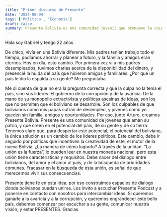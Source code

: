 ```yaml
---
title: "Primer discurso de Presente"
date: '2024-08-04'
tags: ['Politica', 'Economia']
draft: false
summary: Presente Bolivia es una comunidad juvenil que promueve la unidad y el cambio político para combatir la corrupción y desarrollar el país.
---
```


Hola soy Gabriel y tengo 22 años.

De chico, vivía en una Bolivia diferente. Mis padres tenían trabajo todo el tiempo, podíamos ahorrar y planear a futuro, y la familia y amigos eran eternos. Hoy en día, esto cambio. Por primera vez vi a mis padres desempleados, tuvimos charlas acerca de la disponibilidad del dinero, y presencié la huida del país que hicieron amigos y familiares.
¿Por qué un país le dio la espalda a su gente? Me preguntaba.

Me di cuenta de que no era la pregunta correcta y que la culpa no la tenía el país, sino sus lideres. El gobierno de la corrupción y de la avaricia. De la mano de su monopolio extractivista y políticas asesinas de ideas, son los que no permiten que el boliviano se desarrolle. Son los culpables de que bolivianos como mis papas sufran de desempleo, y jóvenes como yo queden sin familia, amigos y oportunidades.
Por eso, junto Arturo, creamos Presente Bolivia. Presente es una comunidad de jóvenes que aman su patria, y que creen en el potencial del país, de su gente y de su tierra. Tenemos claro que, para despertar este potencial, el potencial del boliviano, la única solución es un cambio de los lideres políticos. Este cambio, debe ir seguido por políticas que incentiven la creatividad de este, el motor de la nueva Bolivia.
¿La manera de cómo lograrlo? A través de la unidad. “La unión es la fuerza”, lo pueden leer en nuestra moneda nacional, pero esta unión tiene características y requisitos. Debe nacer del dialogo entre bolivianos, del amor y el amor al país, y de la búsqueda de prioridades comunes. Fracasar en la búsqueda de esta unión, es señal de que merecemos vivir sus consecuencias.

Presente tiene fe en esta idea, por eso construimos espacios de dialogo donde bolivianos puedan unirse. Los invito a escuchar Presente Podcast y a ponerse en contacto con nosotros para intercambiar ideas. Si queremos ganarle a la avaricia y a la corrupción, y queremos engrandecer este bello país, debemos comenzar por escuchar a su gente, comunicar nuestra visión, y estar PRESENTES.
Gracias.

